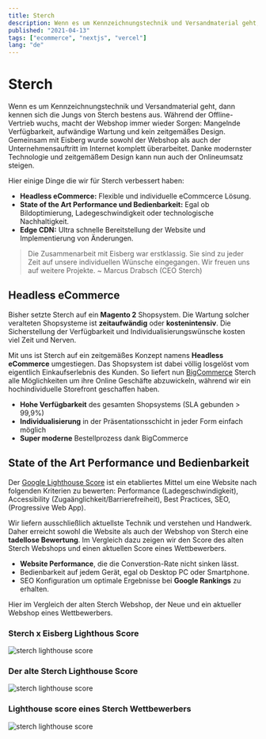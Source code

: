 ```yaml
---
title: Sterch
description: Wenn es um Kennzeichnungstechnik und Versandmaterial geht, dann kennen sich die Jungs von Sterch bestens aus. Um auch online den Vertrieb anzukurbeln haben wir das Onlinegeschäft komplett verändert.
published: "2021-04-13"
tags: ["ecommerce", "nextjs", "vercel"]
lang: "de"
---
```


<ClientHeader
  duration="4 Monate"
  stack="React, Nextjs, BigCommerce"
  link="https://sterch.de"
/>

# Sterch

Wenn es um Kennzeichnungstechnik und Versandmaterial geht, dann kennen sich die Jungs von Sterch bestens aus. Während der Offline-Vertrieb wuchs, macht der Webshop immer wieder Sorgen: Mangelnde Verfügbarkeit, aufwändige Wartung und kein zeitgemäßes Design.
Gemeinsam mit Eisberg wurde sowohl der Webshop als auch der Unternehmensauftritt im Internet komplett überarbeitet. Danke modernster Technologie und zeitgemäßem Design kann nun auch der Onlineumsatz steigen.

Hier einige Dinge die wir für Sterch verbessert haben:

* **Headless eCommerce:** Flexible und individuelle eCommcerce Lösung.
* **State of the Art Performance und Bedienbarkeit:** Egal ob Bildoptimierung, Ladegeschwindigkeit oder technologische Nachhaltigkeit.
* **Edge CDN:** Ultra schnelle Bereitstellung der Website und Implementierung von Änderungen.

> Die Zusammenarbeit mit Eisberg war erstklassig. Sie sind zu jeder Zeit auf unsere individuellen Wünsche eingegangen. Wir freuen uns auf weitere Projekte.
> ~ Marcus Drabsch (CEO Sterch)


## Headless eCommerce

Bisher setzte Sterch auf ein **Magento 2** Shopsystem. Die Wartung solcher veralteten Shopsysteme ist **zeitaufwändig** oder **kostenintensiv**. Die Sicherstellung der Verfügbarkeit und Individualisierungswünsche kosten viel Zeit und Nerven.

Mit uns ist Sterch auf ein zeitgemäßes Konzept namens **Headless eCommerce** umgestiegen. Das Shopsystem ist dabei völlig losgelöst vom eigentlich Einkaufserlebnis des Kunden. So liefert nun [BigCommerce](https://www.bigcommerce.com/) Sterch alle Möglichkeiten um ihre Online Geschäfte abzuwickeln, während wir ein hochindividuelle Storefront geschaffen haben.

- **Hohe Verfügbarkeit** des gesamten Shopsystems (SLA gebunden > 99,9%)
- **Individualisierung** in der Präsentationsschicht in jeder Form einfach möglich
- **Super moderne** Bestellprozess dank BigCommerce

## State of the Art Performance und Bedienbarkeit

Der [Google Lighthouse Score](https://youtu.be/mLjxXPHuIJo) ist ein etabliertes Mittel um eine Website nach folgenden Kriterien zu bewerten: Performance (Ladegeschwindigkeit), Accessibility (Zugaänglichkeit/Barrierefreiheit), Best Practices, SEO, (Progressive Web App).

Wir liefern ausschließlich aktuellste Technik und verstehen und Handwerk. Daher erreicht sowohl die Website als auch der Webshop von Sterch eine **tadellose Bewertung**. Im Vergleich dazu zeigen wir den Score des alten Sterch Webshops und einen aktuellen Score eines Wettbewerbers.

- **Website Performance**, die die Converstion-Rate nicht sinken lässt.
- Bedienbarkeit auf jedem Gerät, egal ob Desktop PC oder Smartphone.
- SEO Konfiguration um optimale Ergebnisse bei **Google Rankings** zu erhalten.

Hier im Vergleich der alten Sterch Webshop, der Neue und ein aktueller Webshop eines Wettbewerbers.

### Sterch x Eisberg Lighthous Score

![sterch lighthouse score](/sterch_lighthouse_new.png)

### Der alte Sterch Lighthouse Score

![sterch lighthouse score](/sterch_lighthouse_old.png)

### Lighthouse score eines Sterch Wettbewerbers

![sterch lighthouse score](/sterch_lighthouse_competitor.png)
